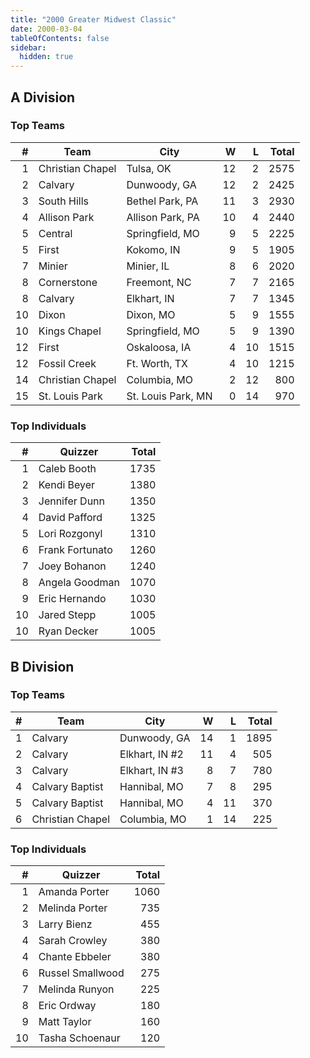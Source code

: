 ```yaml
---
title: "2000 Greater Midwest Classic"
date: 2000-03-04
tableOfContents: false
sidebar:
  hidden: true
---
```


## A Division

### Top Teams

|    # | Team             | City               |    W |    L | Total |
| ---: | ---------------- | ------------------ | ---: | ---: | ----: |
|    1 | Christian Chapel | Tulsa, OK          |   12 |    2 |  2575 |
|    2 | Calvary          | Dunwoody, GA       |   12 |    2 |  2425 |
|    3 | South Hills      | Bethel Park, PA    |   11 |    3 |  2930 |
|    4 | Allison Park     | Allison Park, PA   |   10 |    4 |  2440 |
|    5 | Central          | Springfield, MO    |    9 |    5 |  2225 |
|    5 | First            | Kokomo, IN         |    9 |    5 |  1905 |
|    7 | Minier           | Minier, IL         |    8 |    6 |  2020 |
|    8 | Cornerstone      | Freemont, NC       |    7 |    7 |  2165 |
|    8 | Calvary          | Elkhart, IN        |    7 |    7 |  1345 |
|   10 | Dixon            | Dixon, MO          |    5 |    9 |  1555 |
|   10 | Kings Chapel     | Springfield, MO    |    5 |    9 |  1390 |
|   12 | First            | Oskaloosa, IA      |    4 |   10 |  1515 |
|   12 | Fossil Creek     | Ft. Worth, TX      |    4 |   10 |  1215 |
|   14 | Christian Chapel | Columbia, MO       |    2 |   12 |   800 |
|   15 | St. Louis Park   | St. Louis Park, MN |    0 |   14 |   970 |

### Top Individuals

|    # | Quizzer         | Total |
| ---: | --------------- | ----: |
|    1 | Caleb Booth     |  1735 |
|    2 | Kendi Beyer     |  1380 |
|    3 | Jennifer Dunn   |  1350 |
|    4 | David Pafford   |  1325 |
|    5 | Lori Rozgonyl   |  1310 |
|    6 | Frank Fortunato |  1260 |
|    7 | Joey Bohanon    |  1240 |
|    8 | Angela Goodman  |  1070 |
|    9 | Eric Hernando   |  1030 |
|   10 | Jared Stepp     |  1005 |
|   10 | Ryan Decker     |  1005 |

## B Division

### Top Teams

|    # | Team             | City           |    W |    L | Total |
| ---: | ---------------- | -------------- | ---: | ---: | ----: |
|    1 | Calvary          | Dunwoody, GA   |   14 |    1 |  1895 |
|    2 | Calvary          | Elkhart, IN #2 |   11 |    4 |   505 |
|    3 | Calvary          | Elkhart, IN #3 |    8 |    7 |   780 |
|    4 | Calvary Baptist  | Hannibal, MO   |    7 |    8 |   295 |
|    5 | Calvary Baptist  | Hannibal, MO   |    4 |   11 |   370 |
|    6 | Christian Chapel | Columbia, MO   |    1 |   14 |   225 |

### Top Individuals

|    # | Quizzer          | Total |
| ---: | ---------------- | ----: |
|    1 | Amanda Porter    |  1060 |
|    2 | Melinda Porter   |   735 |
|    3 | Larry Bienz      |   455 |
|    4 | Sarah Crowley    |   380 |
|    4 | Chante Ebbeler   |   380 |
|    6 | Russel Smallwood |   275 |
|    7 | Melinda Runyon   |   225 |
|    8 | Eric Ordway      |   180 |
|    9 | Matt Taylor      |   160 |
|   10 | Tasha Schoenaur  |   120 |
